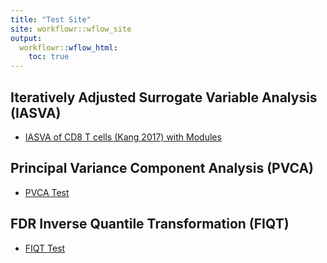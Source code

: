 ```yaml
---
title: "Test Site"
site: workflowr::wflow_site
output:
  workflowr::wflow_html:
    toc: true
---
```


## Iteratively Adjusted Surrogate Variable Analysis (IASVA)
* [IASVA of CD8 T cells (Kang 2017) with Modules](Analyze.PBMCs.CD8.T.iasva.html)


## Principal Variance Component Analysis (PVCA)
* [PVCA Test](pvca.test.html)


## FDR Inverse Quantile Transformation (FIQT)
* [FIQT Test](fiqt.test.html)

